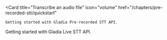   <Card
    title="Transcribe an audio file"
    icon="volume"
    href="/chapters/pre-recorded-stt/quickstart"
    
  >
    Getting started with Gladia Pre-recorded STT API.
  </Card>
    <Card
    title="Transcribe streaming audio "
    icon="microphone-lines"
    href="/chapters/live-stt/quickstart"
  >
    Getting started with Gladia Live STT API.
  </Card>